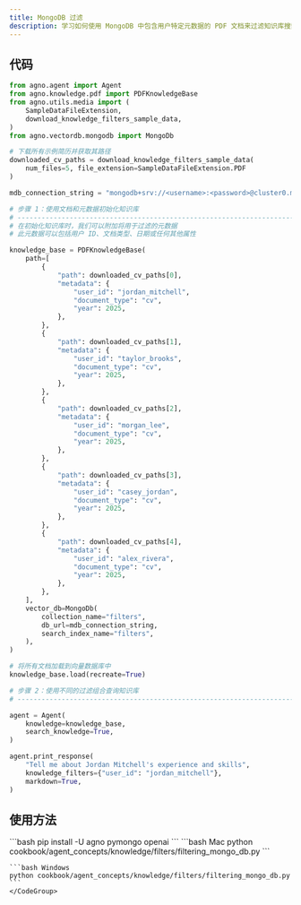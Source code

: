```yaml
---
title: MongoDB 过滤
description: 学习如何使用 MongoDB 中包含用户特定元数据的 PDF 文档来过滤知识库搜索。
---
```


## 代码

```python
from agno.agent import Agent
from agno.knowledge.pdf import PDFKnowledgeBase
from agno.utils.media import (
    SampleDataFileExtension,
    download_knowledge_filters_sample_data,
)
from agno.vectordb.mongodb import MongoDb

# 下载所有示例简历并获取其路径
downloaded_cv_paths = download_knowledge_filters_sample_data(
    num_files=5, file_extension=SampleDataFileExtension.PDF
)

mdb_connection_string = "mongodb+srv://<username>:<password>@cluster0.mongodb.net/?retryWrites=true&w=majority"

# 步骤 1：使用文档和元数据初始化知识库
# ------------------------------------------------------------------------------
# 在初始化知识库时，我们可以附加将用于过滤的元数据
# 此元数据可以包括用户 ID、文档类型、日期或任何其他属性

knowledge_base = PDFKnowledgeBase(
    path=[
        {
            "path": downloaded_cv_paths[0],
            "metadata": {
                "user_id": "jordan_mitchell",
                "document_type": "cv",
                "year": 2025,
            },
        },
        {
            "path": downloaded_cv_paths[1],
            "metadata": {
                "user_id": "taylor_brooks",
                "document_type": "cv",
                "year": 2025,
            },
        },
        {
            "path": downloaded_cv_paths[2],
            "metadata": {
                "user_id": "morgan_lee",
                "document_type": "cv",
                "year": 2025,
            },
        },
        {
            "path": downloaded_cv_paths[3],
            "metadata": {
                "user_id": "casey_jordan",
                "document_type": "cv",
                "year": 2025,
            },
        },
        {
            "path": downloaded_cv_paths[4],
            "metadata": {
                "user_id": "alex_rivera",
                "document_type": "cv",
                "year": 2025,
            },
        },
    ],
    vector_db=MongoDb(
        collection_name="filters",
        db_url=mdb_connection_string,
        search_index_name="filters",
    ),
)

# 将所有文档加载到向量数据库中
knowledge_base.load(recreate=True)

# 步骤 2：使用不同的过滤组合查询知识库
# ------------------------------------------------------------------------------

agent = Agent(
    knowledge=knowledge_base,
    search_knowledge=True,
)

agent.print_response(
    "Tell me about Jordan Mitchell's experience and skills",
    knowledge_filters={"user_id": "jordan_mitchell"},
    markdown=True,
)
```

## 使用方法

<Steps>
  <Step title="安装库">
    ```bash
    pip install -U agno pymongo openai
    ```
  </Step>

  <Step title="运行示例">
    <CodeGroup>
    ```bash Mac
    python cookbook/agent_concepts/knowledge/filters/filtering_mongo_db.py
    ```

    ```bash Windows
    python cookbook/agent_concepts/knowledge/filters/filtering_mongo_db.py
    ```
    </CodeGroup>
  </Step>
</Steps>